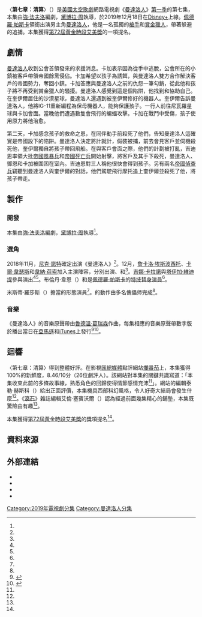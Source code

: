{{noteTA
|G1=TV
|G2=Show
|G3=LI
|G4=movie
|1=zh-hk:星球大戰;zh-tw:星際大戰;zh-cn:星球大战;
}}
{{Infobox television episode
| title          = 〈第七章：清算〉<br />{{small|{{lang|en|''Chapter 7: The Reckoning''}}}}
| series         = [[曼達洛人_(電視劇)|曼達洛人]]
| image          = Chapter 7 The Reckoning poster.jpeg
| image_alt      = 
| caption        = {{le|星區長吉迪恩|Moff Gideon}}率領[[帝國風暴兵|帝國風暴兵]]和[[帝國死亡兵|帝國死亡兵]]包圍[[曼達洛人_(星際大戰角色)|曼達洛人]]、{{le|卡拉·鄧恩|Cara Dune}}和{{le|格里夫·卡加|Greef Karga}}
| season         = 1
| episode        = 7
| director       = [[黛博拉·周|黛博拉·周]]
| writer         = [[強·法夫洛|強·法夫洛]]
| producer       = 強·法夫洛
| music          = <!-- For featured songs, not the composer -->
| photographer   = {{Plainlist|
* [[格雷格·弗萊瑟|格雷格·弗萊瑟]]
* 貝瑞·伊多因（{{lang|en|Barry Idoine}}）
}}
| editor         = 安德魯·S·艾森（{{lang|en|Andrew S. Eisen}}）
| release_date   = {{Start date|2019|12|18}}
| length         = 38分鐘
| guests title   = 聯合主演
| guests         = 
* [[卡爾·韋瑟斯|卡爾·韋瑟斯]] 飾 {{le|格里夫·卡加|Greef Karga}}
* [[吉娜·卡拉諾|吉娜·卡拉諾]] 飾 {{le|卡拉·鄧恩|Cara Dune}}
* [[尼克·諾特|尼克·諾特]] 配音 {{le|奎伊爾|Kuiil}}
* [[塔伊加·維迪提|塔伊加·維迪提]] 配音 {{le|IG-11}}
* [[韋納·荷索|韋納·荷索]] 飾 {{le|客戶 (星際大戰)|The Client (Star Wars)|客戶}}
* [[詹卡洛·埃斯波西托|詹卡洛·埃斯波西托]] 飾 {{le|星區長吉迪恩|Moff Gideon}}
| prev           = [[第六章：囚犯|第六章：囚犯]]
| next           = [[第八章：救贖|第八章：救贖]]
| episode_list   = [[曼達洛人集數列表|曼達洛人集數列表]]
}}

〈'''第七章：清算'''〉（{{lang-en|''Chapter 7: The Reckoning''}}）是[[美國|美國]][[太空歌劇|太空歌劇]]網路電視劇《[[曼達洛人_(電視劇)|曼達洛人]]》[[曼達洛人_(第一季)|第一季]]的第七集，本集由[[強·法夫洛|強·法夫洛]]編劇，[[黛博拉·周|黛博拉·周]]執導，於2019年12月18日在[[Disney+|Disney+]]上線。[[佩德羅·帕斯卡|佩德羅·帕斯卡]]領銜出演男主角[[曼達洛人_(星際大戰角色)|曼達洛人]]，他是一名孤獨的[[槍手|槍手]]和[[賞金獵人|賞金獵人]]，帶著{{le|孩子 (星際大戰)|The Child (Star Wars)|孩子}}躲避{{le|客戶 (星際大戰)|The Client (Star Wars)|客戶}}的追捕。本集獲得[[第72屆黃金時段艾美獎|第72屆黃金時段艾美獎]]的一項提名。

== 劇情 ==
[[曼達洛人_(星際大戰角色)|曼達洛人]]收到公會首領{{le|格里夫·卡加|Greef Karga}}發來的求援消息。卡加表示因為{{le|孩子 (星際大戰)|The Child (Star Wars)|孩子}}從{{le|客戶 (星際大戰)|The Client (Star Wars)|客戶}}手中逃脫，公會所在的小鎮被客戶帶領帝國餘黨侵佔。卡加希望以孩子為誘餌，與曼達洛人雙方合作解決客戶的帝國勢力，奪回小鎮。卡加答應與曼達洛人之前的仇怨一筆勾銷，從此他和孩子將不再受到賞金獵人的騷擾。曼達洛人感覺到這是個陷阱，他找到{{le|卡拉·鄧恩|Cara Dune}}和{{le|奎伊爾|Kuiil}}協助自己。在奎伊爾居住的沙漠星球，曼達洛人還遇到被奎伊爾修好的機器人{{le|IG-11}}。奎伊爾告訴曼達洛人，他將IG-11重新編程為保母機器人，能夠保護孩子。一行人前往尼瓦羅星球與卡加會面。當晚他們遭遇數隻會飛行的{{le|邁諾克|Mynock}}蝙蝠攻擊。卡加在戰鬥中受傷，孩子使用原力將他治愈。

第二天，卡加感念孩子的救命之恩，在同伴動手前殺死了他們，告知曼達洛人這確實是帝國設下的陷阱。曼達洛人決定將計就計，假裝被捕，前去會見客戶並伺機殺死他，奎伊爾獨自將孩子帶回飛船。在與客戶會面之際，他們的計劃被{{le|星區長吉迪恩|Moff Gideon}}打亂，吉迪恩率領大批[[帝國風暴兵|帝國風暴兵]]和[[帝國死亡兵|帝國死亡兵]]開始射擊，將客戶及其手下殺死，曼達洛人、鄧恩和卡加被圍困在室內。吉迪恩對三人稱他很快會得到孩子。另有兩名[[帝國偵查兵|帝國偵查兵]]竊聽到曼達洛人與奎伊爾的對話，他們駕駛飛行摩托追上奎伊爾並殺死了他，將孩子帶走。

== 製作 ==
=== 開發 ===
本集由[[強·法夫洛|強·法夫洛]]編劇，[[黛博拉·周|黛博拉·周]]執導<ref name="Chow" />。

=== 選角 ===
2018年11月，[[尼克·諾特|尼克·諾特]]確定出演《曼達洛人》<ref name="Nolte" />。12月，[[詹卡洛·埃斯波西托|詹卡洛·埃斯波西托]]、[[卡爾·韋瑟斯|卡爾·韋瑟斯]]和[[韋納·荷索|韋納·荷索]]加入主演陣容，分別出演{{le|星區長吉迪恩|Moff Gideon}}、{{le|格里夫·卡加|Greef Karga}}和{{le|客戶 (星際大戰)|The Client (Star Wars)|客戶}}<ref name="DeadlineCast" />。[[吉娜·卡拉諾|吉娜·卡拉諾]]與[[塔伊加·維迪提|塔伊加·維迪提]]參與演出<ref name="Carano" /><ref name="IG11" />。布倫丹·韋恩（{{lang|en|Brendan Wayne}}）和{{le|拉夫·克羅德·多斯·桑托斯|Lateef Crowder dos Santos|拉夫·克羅德}}是[[佩德羅·帕斯卡|佩德羅·帕斯卡]]的[[特技演員|特技替身演員]]<ref name="StuntDouble" />。

米斯蒂·羅莎斯（{{lang|en|Misty Rosas}}）擔當{{le|奎伊爾|Kuiil}}的形態演員<ref name="Rosas" />。{{le|孩子 (星際大戰)|The Child (Star Wars)|孩子}}的動作由多名傀儡师完成<ref name="Child" />。

=== 音樂 ===
{{Infobox album
| name           = 《曼達洛人》第7章
| original_name  = {{lang|en|''The Mandalorian: Chapter 7''}}
| type           = soundtrack
| artist         = [[魯德溫·葛瑞森|魯德溫·葛瑞森]]
| cover          = 
| alt            =
| released       = {{Start date|2019|12|18}}
| format         = [[數位音樂下載|數位音樂下載]]
| recorded       = 
| venue          =
| studio         = 
| genre          = 電視劇原聲帶
| length         = 21:20
| label          = [[華特迪士尼唱片|華特迪士尼唱片]]
| producer       = 
}}

{{Album ratings
| rev1      = [[Allmusic|Allmusic]]
| rev1Score = {{rating|4.5|5}}<ref>{{Allmusic|class=album |id=the-mandalorian-chapter-7-original-score-mw0003343997 |label= ''The Mandalorian: Chapter 7 [Original Score]'' | accessdate= 2020-08-26}}</ref>
}}

《曼達洛人》的音樂原聲帶由[[魯德溫·葛瑞森|魯德溫·葛瑞森]]作曲，每集相應的音樂原聲帶數字版於播出當日在[[亞馬遜公司|亞馬遜]]和[[iTunes|iTunes]]上發行<ref>{{Cite web |url=https://music.apple.com/us/album/the-mandalorian-chapter-7-original-score/1491415764 |title=The Mandalorian: Chapter 7 (Original Score) |date=2019-12-18 |website=[[Apple_Music|Apple Music]] |publisher=[[Apple_Inc.|Apple Inc.]] |access-date=2019-12-29 |archive-date=2019-12-19 |archive-url=https://web.archive.org/web/20191219113655/https://music.apple.com/us/album/the-mandalorian-chapter-7-original-score/1491415764 |dead-url=no }}</ref><ref>{{Cite web |url=https://variety.com/2019/artisans/production/star-wars-mandalorian-music-1203402950/ |title=Composer Takes Music for the ''Star Wars'' Series 'The Mandalorian' to a New Universe |last=Burlingame |first=Jon |website=[[Variety_(magazine)|Variety]] |publisher=Penske Media Corporation |date=2019-11-13 |accessdate=2019-12-16 |archive-date=2019-11-13 |archive-url=https://web.archive.org/web/20191113185433/https://variety.com/2019/artisans/production/star-wars-mandalorian-music-1203402950/ |dead-url=no }}</ref>。

{{Track listing
| total_length  = 21:20

| title1        = Man of Honour
| length1       = 2:19

| title2        = Reprogram
| length2       = 2:32

| title3        = Kuiil
| length3       = 1:22

| title4        = The Standoff
| length4       = 2:57

| title5        = Black Skies
| length5       = 4:37

| title6        = This Is It
| length6       = 1:57

| title7        = The Arrival
| length7       = 3:16

| title8        = The Mandalorian
| length8       = 2:20
}}

== 迴響 ==
〈第七章：清算〉得到整體好評。在影視[[匯總媒體|匯總媒體]]點評網站[[爛番茄|爛番茄]]上，本集獲得100%的新鮮度，8.46/10分（26位劇評人）。該網站對本集的關鍵共識寫道：「本集收束此前的多條故事線，熟悉角色的回歸使得情節感情充沛<ref name="RT" />」。{{lang|en|IndieWire}}網站的編輯泰勒·赫斯科（{{lang|en|Tyler Hersko}}）給出正面評價，本集機具西部科幻風格，令人好奇大結局會發生什麼<ref name="IndieWire" />。《[[滾石_(雜誌)|滾石]]》雜誌編輯艾倫·塞賓沃爾（{{lang|en|Alan Sepinwall}}）認為經過前面幾集精心的鋪墊，本集既驚險由有趣<ref name="RollingStone" />。

本集獲得[[第72屆黃金時段艾美獎|第72屆黃金時段艾美獎]]的{{le|黃金時段艾美獎最佳攝影獎（半小時影集）|Primetime Emmy Award for Outstanding Cinematography for a Single-Camera Series (Half-Hour)}}獎項提名<ref name="Emmys" />。

== 資料來源 ==
{{Reflist|30em|refs=

<ref name="Chow">{{Cite web |url=https://thegww.com/star-wars-the-mandalorian-season-1-writers-comprise-of-jon-favreau-dave-filoni-rick-famuyiwa-chris-yost/ |title=''Star Wars: The Mandalorian'': Season 1 Writers Comprise of Jon Favreau, Dave Filoni, Rick Famuyiwa, & Chris Yost |last=Tyler |first=Jacob |website=Geeks WorldWide |language=en-US |date=2019-10-18 |access-date=2019-12-13 |archive-date=2019-10-23 |archive-url=https://web.archive.org/web/20191023020555/https://thegww.com/star-wars-the-mandalorian-season-1-writers-comprise-of-jon-favreau-dave-filoni-rick-famuyiwa-chris-yost/ |dead-url=no }}</ref>

<ref name="Nolte">{{Cite web |url=https://www.hollywoodreporter.com/heat-vision/nick-nolte-joins-pedro-pascal-star-wars-series-mandalorian-1164696 |title='Star Wars': Nick Nolte Joins Pedro Pascal in 'The Mandalorian' (Exclusive) |last=Kit |first=Borys |date=2018-11-30 |website=The Hollywood Reporter |access-date=2018-11-30 |archive-url=https://web.archive.org/web/20181201003051/https://www.hollywoodreporter.com/heat-vision/nick-nolte-joins-pedro-pascal-star-wars-series-mandalorian-1164696 |archive-date=2018-12-01 |dead-url=no }}</ref>

<ref name="DeadlineCast">{{Cite web |url=https://deadline.com/2018/12/star-wars-the-mandaloriancast-disney-favreau-jedi-pascal-pedro-1202518897/ |title=''Star Wars: The Mandalorian'' Casting: Giancarlo Esposito, Carl Weathers and Werner Herzog Join Disney+ Series |last=Boucher |first=Geoff |date=2018-12-12 |website=Deadline Hollywood |publisher=Penske Media Corporation |access-date=2018-12-12 |archive-url=https://web.archive.org/web/20191024075537/https://deadline.com/2018/12/star-wars-the-mandaloriancast-disney-favreau-jedi-pascal-pedro-1202518897/ |archive-date=2019-10-24 |dead-url=no }}</ref>

<ref name="Carano">{{Cite web |url=https://www.hollywoodreporter.com/heat-vision/gina-carano-joins-star-wars-series-mandalorian-1160809 |title=''Star Wars'': Gina Carano Joins 'The Mandalorian' |last=Kit |first=Borys |date=2018-11-14 |website=The Hollywood Reporter |access-date=2018-11-14 |archive-url=https://web.archive.org/web/20181115112924/https://www.hollywoodreporter.com/heat-vision/gina-carano-joins-star-wars-series-mandalorian-1160809 |archive-date=2018-11-15 |dead-url=no }}</ref>

<ref name="IG11">{{Cite web |url=https://ew.com/tv/2019/04/14/the-mandalorian-star-wars-celebration/ |title=The Mandalorian is described as Clint Eastwood in Star Wars |first=Anthony |last=Breznican |date=2019-04-14 |website=[[Entertainment_Weekly|Entertainment Weekly]] |publisher=Meredith Corporation |access-date=2019-04-15 |archive-url=https://web.archive.org/web/20190414231148/https://ew.com/tv/2019/04/14/the-mandalorian-star-wars-celebration/ |archive-date=2019-04-14 |dead-url=no }}</ref>

<ref name="StuntDouble">{{Cite web |url=https://www.vulture.com/2019/12/the-mandalorian-pedro-pascal-double-stunt-performer.html |title=So, Who's Really Under the Mandalorian's Helmet? |last=Miller |first=Liz Shannon |date=2019-12-09 |website=Vulture |access-date=2019-12-09 |archive-url=https://web.archive.org/web/20191209223508/https://www.vulture.com/2019/12/the-mandalorian-pedro-pascal-double-stunt-performer.html |archive-date=2019-12-09}}</ref>

<ref name="Rosas">{{Cite web |url=https://www.bobafettfanclub.com/news/film-tv/exclusive-interview-with-misty-rosas-performance-artist-for-kuiil-in-the-mandalorian/ |title=Exclusive Interview with Misty Rosas, Performance Artist for Kuiil in "The Mandalorian" |last=Ivey |first=Jason D. |date=2020-03-02 |accessdate=2020-06-28 |website=bobafettfanclub.com |archive-url=https://web.archive.org/web/20200426111911/https://www.bobafettfanclub.com/news/film-tv/exclusive-interview-with-misty-rosas-performance-artist-for-kuiil-in-the-mandalorian/ |archive-date=2020-04-26 |dead-url=no }}</ref>

<ref name="Child">{{Cite web |url=https://www.newsweek.com/mandalorian-baby-yoda-child-puppet-cgi-disney-plus-werner-herzog-1474991 |title='The Mandalorian': Show Crew on How They Made 'Baby Yoda' |last=Spencer |first=Samuel |date=2019-12-02 |accessdate=2020-06-28 |website=newsweek.com |archive-url=https://web.archive.org/web/20191208002313/https://www.newsweek.com/mandalorian-baby-yoda-child-puppet-cgi-disney-plus-werner-herzog-1474991 |archive-date=2019-12-08 |dead-url=no }}</ref>

<ref name="RT">{{cite web |url=https://www.rottentomatoes.com/tv/the_mandalorian/s01/e07 |title=The Mandalorian: Season 1 Episode 7 |website=[[Rotten_Tomatoes|Rotten Tomatoes]] |publisher=Fandango |access-date=2020-05-05 |archive-date=2020-11-11 |archive-url=https://web.archive.org/web/20201111230640/https://www.rottentomatoes.com/tv/the_mandalorian/s01/e07 |dead-url=no }}</ref>

<ref name="IndieWire">{{cite web |url=https://www.indiewire.com/2019/12/the-mandalorian-review-course-correcting-episode-7-is-series-best-yet-1202198004/ |title='The Mandalorian' Review: Course-Correcting Episode 7 Is Series Best Yet |first=Tyler |last=Hersko |website=IndieWire |publisher=Penske Media Corporation |date=2019-12-18 |accessdate=2019-12-19 |archive-date=2021-01-26 |archive-url=https://web.archive.org/web/20210126000259/https://www.indiewire.com/2019/12/the-mandalorian-review-course-correcting-episode-7-is-series-best-yet-1202198004/ |dead-url=no }}</ref>

<ref name="RollingStone">{{cite web |url=https://www.rollingstone.com/tv/tv-recaps/mandalorian-recap-episode-7-reckoning-928348/ |title='The Mandalorian' Recap: Full Circle |first=Alan |last=Sepinwall |website=[[Rolling_Stone|Rolling Stone]] |publisher=Penske Media Corporation |date=2019-12-19 |accessdate=2019-12-19 |archive-date=2020-11-28 |archive-url=https://web.archive.org/web/20201128012810/https://www.rollingstone.com/tv/tv-recaps/mandalorian-recap-episode-7-reckoning-928348/ |dead-url=no }}</ref>

<ref name="Emmys">{{Cite web |date=2020-07-28 |title=72nd Emmy Awards Nominees and Winners |url=https://www.emmys.com/awards/nominees-winners/2020/outstanding-drama-series |access-date=2020-07-28 |website=Emmys |archive-date=2020-11-05 |archive-url=https://web.archive.org/web/20201105195628/https://www.emmys.com/awards/nominees-winners/2020/outstanding-drama-series |dead-url=no }}</ref>

}}

== 外部連結 ==
*{{Official|https://www.starwars.com/series/the-mandalorian}}
*{{Disney+ series}}
*{{IMDb title|9121544}}
*{{Wookieepedia|The Mandalorian Chapter 7|〈第七章：清算〉}}

{{The Mandalorian}}

{{DEFAULTSORT:Chapter 7: The Reckoning}}
[[Category:2019年電視劇分集|Category:2019年電視劇分集]]
[[Category:曼達洛人分集|Category:曼達洛人分集]]